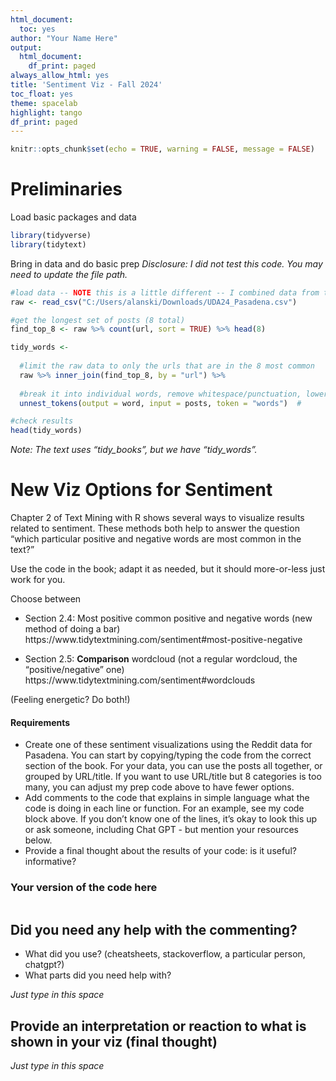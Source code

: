 ```yaml
---
html_document:
  toc: yes
author: "Your Name Here"
output:
  html_document:
    df_print: paged
always_allow_html: yes
title: 'Sentiment Viz - Fall 2024'
toc_float: yes
theme: spacelab
highlight: tango
df_print: paged
---
```

  
```r
knitr::opts_chunk$set(echo = TRUE, warning = FALSE, message = FALSE)
```


# Preliminaries
Load basic packages and data 
```r
library(tidyverse)
library(tidytext)
```

Bring in data and do basic prep
*Disclosure: I did not test this code. You may need to update the file path. *
```r

#load data -- NOTE this is a little different -- I combined data from top posts and comments
raw <- read_csv("C:/Users/alanski/Downloads/UDA24_Pasadena.csv")

#get the longest set of posts (8 total)
find_top_8 <- raw %>% count(url, sort = TRUE) %>% head(8)

tidy_words <- 
  
  #limit the raw data to only the urls that are in the 8 most common
  raw %>% inner_join(find_top_8, by = "url") %>%
  
  #break it into individual words, remove whitespace/punctuation, lowercase
  unnest_tokens(output = word, input = posts, token = "words")  #

#check results
head(tidy_words)


```

*Note: The text uses "tidy_books", but we have "tidy_words".*


# New Viz Options for Sentiment
Chapter 2 of Text Mining with R shows several ways to visualize results related to sentiment.  These methods both help to answer the question "which particular positive and negative words are most common in the text?"  
  
Use the code in the book; adapt it as needed, but it should more-or-less just work for you.    
  
Choose between  

 * Section 2.4: Most positive common positive and negative words (new method of doing a bar)
 https://www.tidytextmining.com/sentiment#most-positive-negative
 
 * Section 2.5: **Comparison** wordcloud (not a regular wordcloud, the "positive/negative" one)
 https://www.tidytextmining.com/sentiment#wordclouds
 
(Feeling energetic? Do both!)  

#### Requirements
 * Create one of these sentiment visualizations using the Reddit data for Pasadena. You can start by copying/typing the code from the correct section of the book. For your data, you can use the posts all together, or grouped by URL/title.  If you want to use URL/title but 8 categories is too many, you can adjust my prep code above to have fewer options. 
 * Add comments to the code that explains in simple language what the code is doing in each line or function. For an example, see my code block above. If you don't know one of the lines, it's okay to look this up or ask someone, including Chat GPT - but mention your resources below.
 * Provide a final thought about the results of your code: is it useful? informative? 

### Your version of the code here 
```r

```

###############################################
## Did you need any help with the commenting?  
 * What did you use? (cheatsheets, stackoverflow, a particular person, chatgpt?)
 * What parts did you need help with?

*Just type in this space*



###############################################
## Provide an interpretation or reaction to what is shown in your viz (final thought)
*Just type in this space*




###################################################